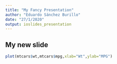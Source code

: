 ---
title: "My Fancy Presentation"
author: "Eduardo Sánchez Burillo"
date: "27/1/2020"
output: ioslides_presentation
---

## My new slide

```{r, echo = F,fig.align='center',fig.cap='My AWESOME figure'}
plot(mtcars$wt,mtcars$mpg,xlab="Wt",ylab="MPG")
```